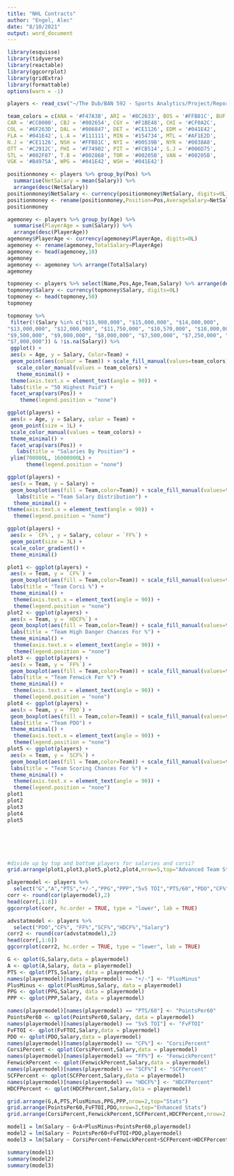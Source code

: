 ---
title: "NHL Contracts"
author: "Engel, Alec"
date: "8/10/2021"
output: word_document
---

```{r include=FALSE}
library(esquisse)
library(tidyverse)
library(reactable)
library(ggcorrplot)
library(gridExtra)
library(formattable)
options(warn = -1)
```

```{r include=FALSE}
players <- read_csv("~/The Dub/BAN 592 - Sports Analytics/Project/Report Generator - PuckPedia.csv")
```

```{r}
team_colors = c(ANA = '#F47A38', ARI = '#8C2633', BOS = '#FFB81C', BUF = '#002654',
CAR = '#CC0000', CBJ = '#002654', CGY = '#F1BE48', CHI = '#CF0A2C',
COL = '#6F263D', DAL = '#006847', DET = '#CE1126', EDM = '#041E42',
FLA = '#041E42', L.A = '#111111', MIN = '#154734', MTL = '#AF1E2D',
N.J = '#CE1126', NSH = '#FFB81C', NYI = '#00539B', NYR = '#0038A8',
OTT = '#C2912C', PHI = '#F74902', PIT = '#FCB514', S.J = '#006D75',
STL = '#002F87', T.B = '#002868', TOR = '#00205B', VAN = '#00205B',
VGK = '#B4975A', WPG = '#041E42', WSH = '#041E42')
```

```{r}
positionmoney <- players %>% group_by(Pos) %>%
  summarise(NetSalary = mean(Salary)) %>%
  arrange(desc(NetSalary))
positionmoney$NetSalary <- currency(positionmoney$NetSalary, digits=0L)
positionmoney <- rename(positionmoney,Position=Pos,AverageSalary=NetSalary)
positionmoney
```

```{r}
agemoney <- players %>% group_by(Age) %>%
  summarise(PlayerAge = sum(Salary)) %>%
  arrange(desc(PlayerAge))
agemoney$PlayerAge <- currency(agemoney$PlayerAge, digits=0L)
agemoney <- rename(agemoney,TotalSalary=PlayerAge)
agemoney <- head(agemoney,10)
agemoney
agemoney <- agemoney %>% arrange(TotalSalary)
agemoney
```

```{r}
topmoney <- players %>% select(Name,Pos,Age,Team,Salary) %>% arrange(desc(Salary))
topmoney$Salary <- currency(topmoney$Salary, digits=0L)
topmoney <- head(topmoney,50)
topmoney

topmoney %>%
 filter(!(Salary %in% c("$15,900,000", "$15,000,000", "$14,000,000", 
"$13,000,000", "$12,000,000", "$11,750,000", "$10,570,000", "$10,000,000", "$9,600,000", 
"$9,500,000", "$9,000,000", "$8,000,000", "$7,500,000", "$7,250,000", "$7,200,000", 
"$7,000,000")) & !is.na(Salary)) %>%
 ggplot() +
 aes(x = Age, y = Salary, Color=Team) +
 geom_point(aes(colour = Team)) + scale_fill_manual(values=team_colors) +
   scale_color_manual(values = team_colors) +
   theme_minimal() +
 theme(axis.text.x = element_text(angle = 90)) + 
 labs(title = "50 Highest Paid") +
 facet_wrap(vars(Pos)) +
    theme(legend.position = "none")
```

```{r}
ggplot(players) +
 aes(x = Age, y = Salary, color = Team) + 
 geom_point(size = 1L) + 
 scale_color_manual(values = team_colors) +
 theme_minimal() +
 facet_wrap(vars(Pos)) +
   labs(title = "Salaries By Position") +
 ylim(700000L, 16000000L) +
      theme(legend.position = "none")
```

```{r}
ggplot(players) +
 aes(x = Team, y = Salary) +
 geom_boxplot(aes(fill = Team,color=Team)) + scale_fill_manual(values=team_colors) + scale_color_manual(values = team_colors) +
   labs(title = "Team Salary Distribution") +
  theme_minimal() +
theme(axis.text.x = element_text(angle = 90)) +
  theme(legend.position = "none") 
```

```{r}
ggplot(players) +
 aes(x = `CF%`, y = Salary, colour = `FF%`) +
 geom_point(size = 3L) +
 scale_color_gradient() +
 theme_minimal()
```

```{r}
plot1 <- ggplot(players) +
 aes(x = Team, y = `CF%`) +
 geom_boxplot(aes(fill = Team,color=Team)) + scale_fill_manual(values=team_colors) + scale_color_manual(values = team_colors) +
 labs(title = "Team Corsi %") +
 theme_minimal() +
  theme(axis.text.x = element_text(angle = 90)) + 
  theme(legend.position = "none")
plot2 <- ggplot(players) +
 aes(x = Team, y = `HDCF%`) +
 geom_boxplot(aes(fill = Team,color=Team)) + scale_fill_manual(values=team_colors) + scale_color_manual(values = team_colors) +
 labs(title = "Team High Danger Chances For %") +
 theme_minimal() +
  theme(axis.text.x = element_text(angle = 90)) + 
  theme(legend.position = "none")
plot3 <- ggplot(players) +
 aes(x = Team, y = `FF%`) +
 geom_boxplot(aes(fill = Team,color=Team)) + scale_fill_manual(values=team_colors) + scale_color_manual(values = team_colors) +
 labs(title = "Team Fenwick For %") +
 theme_minimal() +
  theme(axis.text.x = element_text(angle = 90)) + 
  theme(legend.position = "none")
plot4 <- ggplot(players) +
 aes(x = Team, y = `PDO`) +
 geom_boxplot(aes(fill = Team,color=Team)) + scale_fill_manual(values=team_colors) + scale_color_manual(values = team_colors) +
 labs(title = "Team PDO") +
 theme_minimal() +
  theme(axis.text.x = element_text(angle = 90)) + 
  theme(legend.position = "none")
plot5 <- ggplot(players) +
 aes(x = Team, y = `SCF%`) +
 geom_boxplot(aes(fill = Team,color=Team)) + scale_fill_manual(values=team_colors) + scale_color_manual(values = team_colors) +
 labs(title = "Team Scoring Chances For %") +
 theme_minimal() +
  theme(axis.text.x = element_text(angle = 90)) + 
  theme(legend.position = "none")
plot1
plot2
plot3
plot4
plot5






#divide up by top and bottom players for salaries and corsi?
grid.arrange(plot1,plot3,plot5,plot2,plot4,nrow=5,top="Advanced Team Stats")
```



```{r}
playermodel <- players %>%
  select("G","A","PTS","+/-","PPG","PPP","5v5 TOI","PTS/60","PDO","CF%", "FF%","SCF%","HDCF%","Salary")
corr <- round(cor(playermodel),2)
head(corr[,1:8])
ggcorrplot(corr, hc.order = TRUE, type = "lower", lab = TRUE)

advstatmodel <- players %>%
  select("PDO","CF%", "FF%","SCF%","HDCF%","Salary")
corr2 <- round(cor(advstatmodel),2)
head(corr[,1:6])
ggcorrplot(corr2, hc.order = TRUE, type = "lower", lab = TRUE)
```

```{r}
G <- qplot(G,Salary,data = playermodel)
A <- qplot(A,Salary, data = playermodel)
PTS <- qplot(PTS,Salary, data = playermodel)
names(playermodel)[names(playermodel) == "+/-"] <- "PlusMinus"
PlusMinus <- qplot(PlusMinus,Salary, data = playermodel)
PPG <- qplot(PPG,Salary, data = playermodel)
PPP <- qplot(PPP,Salary, data = playermodel)

names(playermodel)[names(playermodel) == "PTS/60"] <- "PointsPer60"
PointsPer60 <- qplot(PointsPer60,Salary, data = playermodel)
names(playermodel)[names(playermodel) == "5v5 TOI"] <- "FvFTOI"
FvFTOI <- qplot(FvFTOI,Salary,data = playermodel)
PDO <- qplot(PDO,Salary,data = playermodel)
names(playermodel)[names(playermodel) == "CF%"] <- "CorsiPercent"
CorsiPercent <- qplot(CorsiPercent,Salary,data = playermodel)
names(playermodel)[names(playermodel) == "FF%"] <- "FenwickPercent"
FenwickPercent <- qplot(FenwickPercent,Salary,data = playermodel)
names(playermodel)[names(playermodel) == "SCF%"] <- "SCFPercent"
SCFPercent <- qplot(SCFPercent,Salary,data = playermodel)
names(playermodel)[names(playermodel) == "HDCF%"] <- "HDCFPercent"
HDCFPercent <- qplot(HDCFPercent,Salary,data = playermodel)

grid.arrange(G,A,PTS,PlusMinus,PPG,PPP,nrow=2,top="Stats")
grid.arrange(PointsPer60,FvFTOI,PDO,nrow=2,top="Enhanced Stats")
grid.arrange(CorsiPercent,FenwickPercent,SCFPercent,HDCFPercent,nrow=2,top="Advanced Stats")
```


```{r}
model1 = lm(Salary ~ G+A+PlusMinus+PointsPer60,playermodel)
model2 = lm(Salary ~ PointsPer60+FvFTOI+PDO,playermodel)
model3 = lm(Salary ~ CorsiPercent+FenwickPercent+SCFPercent+HDCFPercent,playermodel)

summary(model1)
summary(model2)
summary(model3)
```


